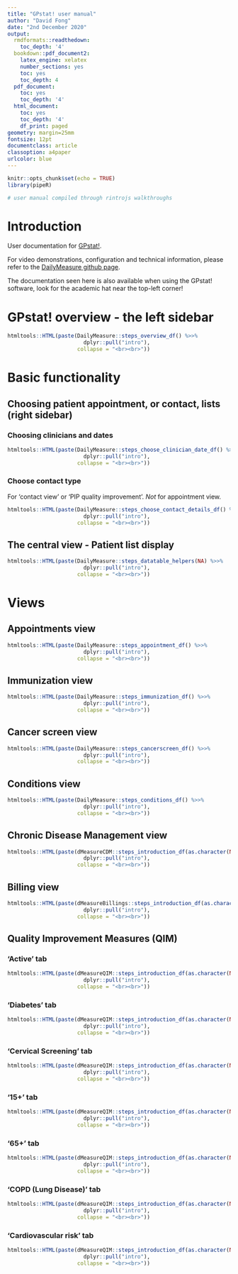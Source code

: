 ```yaml
---
title: "GPstat! user manual"
author: "David Fong"
date: "2nd December 2020"
output:
  rmdformats::readthedown:
    toc_depth: '4'
  bookdown::pdf_document2:
    latex_engine: xelatex
    number_sections: yes
    toc: yes
    toc_depth: 4
  pdf_document:
    toc: yes
    toc_depth: '4'
  html_document:
    toc: yes
    toc_depth: '4'
    df_print: paged
geometry: margin=25mm
fontsize: 12pt
documentclass: article
classoption: a4paper
urlcolor: blue
---
```


```r
knitr::opts_chunk$set(echo = TRUE)
library(pipeR)

# user manual compiled through rintrojs walkthroughs
```

# Introduction

User documentation for [GPstat!](https://github.com/DavidPatShuiFong/DailyMeasure).

For video demonstrations, configuration and technical information, please refer to
the [DailyMeasure github page](https://github.com/DavidPatShuiFong/DailyMeasure).

The documentation seen here is also available when using the GPstat! software, look for the
academic hat near the top-left corner!

# GPstat! overview - the left sidebar

```r
htmltools::HTML(paste(DailyMeasure::steps_overview_df() %>>%
                        dplyr::pull("intro"),
                      collapse = "<br><br>"))
```

# Basic functionality

## Choosing patient appointment, or contact, lists (right sidebar)

### Choosing clinicians and dates

```r
htmltools::HTML(paste(DailyMeasure::steps_choose_clinician_date_df() %>>%
                        dplyr::pull("intro"),
                      collapse = "<br><br>"))
```

### Choose contact type

For 'contact view' or 'PIP quality improvement'. *Not* for appointment  view.

```r
htmltools::HTML(paste(DailyMeasure::steps_choose_contact_details_df() %>>%
                        dplyr::pull("intro"),
                      collapse = "<br><br>"))
```

## The central view - Patient list display

```r
htmltools::HTML(paste(DailyMeasure::steps_datatable_helpers(NA) %>>%
                        dplyr::pull("intro"),
                      collapse = "<br><br>"))
```

# Views

## Appointments view

```r
htmltools::HTML(paste(DailyMeasure::steps_appointment_df() %>>%
                        dplyr::pull("intro"),
                      collapse = "<br><br>"))
```

## Immunization view

```r
htmltools::HTML(paste(DailyMeasure::steps_immunization_df() %>>%
                        dplyr::pull("intro"),
                      collapse = "<br><br>"))
```

## Cancer screen view

```r
htmltools::HTML(paste(DailyMeasure::steps_cancerscreen_df() %>>%
                        dplyr::pull("intro"),
                      collapse = "<br><br>"))
```

## Conditions view

```r
htmltools::HTML(paste(DailyMeasure::steps_conditions_df() %>>%
                        dplyr::pull("intro"),
                      collapse = "<br><br>"))
```

## Chronic Disease Management view

```r
htmltools::HTML(paste(dMeasureCDM::steps_introduction_df(as.character(NA)) %>>%
                        dplyr::pull("intro"),
                      collapse = "<br><br>"))
```

## Billing view

```r
htmltools::HTML(paste(dMeasureBillings::steps_introduction_df(as.character(NA)) %>>%
                        dplyr::pull("intro"),
                      collapse = "<br><br>"))
```

## Quality Improvement Measures (QIM)

### 'Active' tab

```r
htmltools::HTML(paste(dMeasureQIM::steps_introduction_df(as.character(NA), "Active") %>>%
                        dplyr::pull("intro"),
                      collapse = "<br><br>"))
```

### 'Diabetes' tab

```r
htmltools::HTML(paste(dMeasureQIM::steps_introduction_df(as.character(NA), "Diabetes") %>>%
                        dplyr::pull("intro"),
                      collapse = "<br><br>"))
```

### 'Cervical Screening' tab

```r
htmltools::HTML(paste(dMeasureQIM::steps_introduction_df(as.character(NA), "Cervical Screening") %>>%
                        dplyr::pull("intro"),
                      collapse = "<br><br>"))
```

### '15+' tab

```r
htmltools::HTML(paste(dMeasureQIM::steps_introduction_df(as.character(NA), "15+") %>>%
                        dplyr::pull("intro"),
                      collapse = "<br><br>"))
```

### '65+' tab

```r
htmltools::HTML(paste(dMeasureQIM::steps_introduction_df(as.character(NA), "65+") %>>%
                        dplyr::pull("intro"),
                      collapse = "<br><br>"))
```

### 'COPD (Lung Disease)' tab

```r
htmltools::HTML(paste(dMeasureQIM::steps_introduction_df(as.character(NA), "COPD (Lung Disease)") %>>%
                        dplyr::pull("intro"),
                      collapse = "<br><br>"))
```

### 'Cardiovascular risk' tab

```r
htmltools::HTML(paste(dMeasureQIM::steps_introduction_df(as.character(NA), "Cardiovascular risk") %>>%
                        dplyr::pull("intro"),
                      collapse = "<br><br>"))
```
